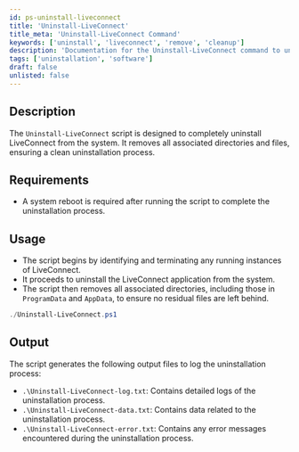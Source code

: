 ```yaml
---
id: ps-uninstall-liveconnect
title: 'Uninstall-LiveConnect'
title_meta: 'Uninstall-LiveConnect Command'
keywords: ['uninstall', 'liveconnect', 'remove', 'cleanup']
description: 'Documentation for the Uninstall-LiveConnect command to uninstall LiveConnect and remove associated directories.'
tags: ['uninstallation', 'software']
draft: false
unlisted: false
---
```


## Description
The `Uninstall-LiveConnect` script is designed to completely uninstall LiveConnect from the system. It removes all associated directories and files, ensuring a clean uninstallation process.

## Requirements
- A system reboot is required after running the script to complete the uninstallation process.

## Usage
- The script begins by identifying and terminating any running instances of LiveConnect.
- It proceeds to uninstall the LiveConnect application from the system.
- The script then removes all associated directories, including those in `ProgramData` and `AppData`, to ensure no residual files are left behind.

```powershell
./Uninstall-LiveConnect.ps1
```

## Output
The script generates the following output files to log the uninstallation process:

- `.\Uninstall-LiveConnect-log.txt`: Contains detailed logs of the uninstallation process.
- `.\Uninstall-LiveConnect-data.txt`: Contains data related to the uninstallation process.
- `.\Uninstall-LiveConnect-error.txt`: Contains any error messages encountered during the uninstallation process.








